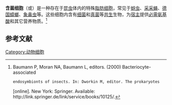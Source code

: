 {{Infobox cell
| Name        = Bacteriocyte
| Latin       = 
| Image       = The Biological bulletin (20191713930).jpg 
| Caption     = 细菌细胞
| Image2      =
| Caption2    =
| Precursor   =
| System      =
| Artery      =
| Vein        =
| Nerve       =
| Lymph       =
}}
'''含菌细胞'''（{{lang-en|Mycetocyte}}或{{lang|en|Bacteriocyte}}）是一种存在于[[昆虫|昆虫]]体内的特殊[[脂肪细胞|脂肪细胞]]，常见于[[蚜虫|蚜虫]]、[[采采蝇|采采蝇]]、[[德国蟑螂|德国蟑螂]]、[[象鼻虫|象鼻虫]]等。这些细胞内含有[[细菌|细菌]]和[[真菌|真菌]]等[[共生|共生]]生物，为[[宿主|宿主]]提供[[必需氨基酸|必需氨基酸]]和其它营养物质。<ref name=":1">Baumann P, Moran NA, Baumann L, editors.  (2000) Bacteriocyte-associated
 endosymbionts of insects. In: Dworkin M, editor. The prokaryotes 
[online]. New York: Springer.   Available: <nowiki>http://link.springer.de/link/service/books/10125/</nowiki>.</ref>
{{Stub}}

==参考文献==
{{reflist}}
[[Category:动物细胞|Category:动物细胞]]